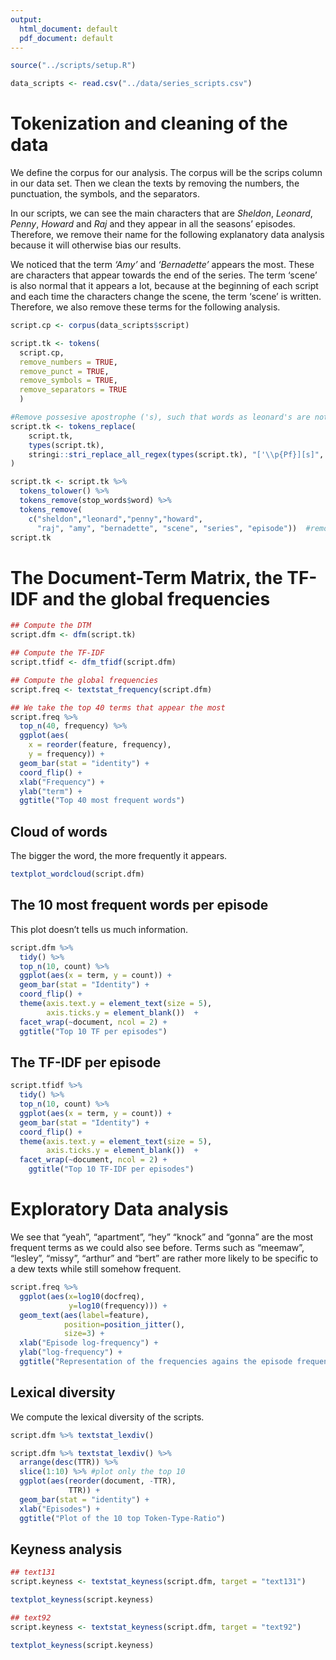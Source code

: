 ```yaml
---
output:
  html_document: default
  pdf_document: default
---
```

```r
source("../scripts/setup.R")
```


```r
data_scripts <- read.csv("../data/series_scripts.csv")
```


# Tokenization and cleaning of the data 
We define the corpus for our analysis. The corpus will be the scrips column in our data set. Then we clean the texts by removing the numbers, the punctuation, the symbols, and the separators. 

In our scripts, we can see the main characters that are _Sheldon_, _Leonard_, _Penny_, _Howard_ and _Raj_ and they appear in all the seasons' episodes. Therefore, we remove their name for the following explanatory data analysis because it will otherwise bias our results. 

We noticed that the term _'Amy'_ and _'Bernadette'_ appears the most. These are characters that appear towards the end of the series. The term 'scene' is also normal that it appears a lot, because at the beginning of each script and each time the characters change the scene, the term 'scene' is written.
Therefore, we also remove these terms for the following analysis. 

```r
script.cp <- corpus(data_scripts$script)

script.tk <- tokens(
  script.cp,
  remove_numbers = TRUE, 
  remove_punct = TRUE,
  remove_symbols = TRUE,
  remove_separators = TRUE
  )

#Remove possesive apostrophe ('s), such that words as leonard's are not skipped in the next part of the code
script.tk <- tokens_replace(
    script.tk, 
    types(script.tk), 
    stringi::stri_replace_all_regex(types(script.tk), "['\\p{Pf}][s]", "")
)

script.tk <- script.tk %>% 
  tokens_tolower() %>%
  tokens_remove(stop_words$word) %>%
  tokens_remove(
    c("sheldon","leonard","penny","howard",
      "raj", "amy", "bernadette", "scene", "series", "episode"))  #remove main characters'name and 'scene'
script.tk
```


# The Document-Term Matrix, the TF-IDF and the global frequencies 

```r
## Compute the DTM
script.dfm <- dfm(script.tk)

## Compute the TF-IDF 
script.tfidf <- dfm_tfidf(script.dfm)  

## Compute the global frequencies
script.freq <- textstat_frequency(script.dfm)

## We take the top 40 terms that appear the most
script.freq %>% 
  top_n(40, frequency) %>%
  ggplot(aes(
    x = reorder(feature, frequency),
    y = frequency)) + 
  geom_bar(stat = "identity") + 
  coord_flip() +
  xlab("Frequency") + 
  ylab("term") + 
  ggtitle("Top 40 most frequent words")
```


## Cloud of words 
The bigger the word, the more frequently it appears.

```r
textplot_wordcloud(script.dfm)
```

## The 10 most frequent words per episode
This plot doesn't tells us much information.

```r
script.dfm %>% 
  tidy() %>% 
  top_n(10, count) %>% 
  ggplot(aes(x = term, y = count)) + 
  geom_bar(stat = "Identity") + 
  coord_flip() +
  theme(axis.text.y = element_text(size = 5),
        axis.ticks.y = element_blank())  + 
  facet_wrap(~document, ncol = 2) + 
  ggtitle("Top 10 TF per episodes")
```

## The TF-IDF per episode 

```r
script.tfidf %>% 
  tidy() %>% 
  top_n(10, count) %>% 
  ggplot(aes(x = term, y = count)) + 
  geom_bar(stat = "Identity") + 
  coord_flip() +
  theme(axis.text.y = element_text(size = 5),
        axis.ticks.y = element_blank())  + 
  facet_wrap(~document, ncol = 2) + 
    ggtitle("Top 10 TF-IDF per episodes")
```


# Exploratory Data analysis 
We see that "yeah", "apartment", "hey" "knock" and "gonna" are the most frequent terms as we could also see before. 
Terms such as "meemaw", "lesley", "missy", "arthur" and "bert" are rather more likely to be specific to a dew texts while still somehow frequent. 

```r
script.freq %>% 
  ggplot(aes(x=log10(docfreq),
             y=log10(frequency))) + 
  geom_text(aes(label=feature),
            position=position_jitter(),
            size=3) + 
  xlab("Episode log-frequency") + 
  ylab("log-frequency") + 
  ggtitle("Representation of the frequencies agains the episode frequencies")
```

## Lexical diversity 
We compute the lexical diversity of the scripts. 

```r
script.dfm %>% textstat_lexdiv()
```

```r
script.dfm %>% textstat_lexdiv() %>%
  arrange(desc(TTR)) %>%
  slice(1:10) %>% #plot only the top 10
  ggplot(aes(reorder(document, -TTR),
             TTR)) + 
  geom_bar(stat = "identity") + 
  xlab("Episodes") + 
  ggtitle("Plot of the 10 top Token-Type-Ratio") 
```

## Keyness analysis 


```r
## text131 
script.keyness <- textstat_keyness(script.dfm, target = "text131")

textplot_keyness(script.keyness)

## text92
script.keyness <- textstat_keyness(script.dfm, target = "text92")

textplot_keyness(script.keyness)
```


